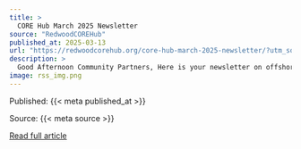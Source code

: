 ```yaml
---
title: >
  CORE Hub March 2025 Newsletter
source: "RedwoodCOREHub"
published_at: 2025-03-13
url: "https://redwoodcorehub.org/core-hub-march-2025-newsletter/?utm_source=rss&utm_medium=rss&utm_campaign=core-hub-march-2025-newsletter"
description: >
  Good Afternoon Community Partners, Here is your newsletter on offshore wind and related interests. Upcoming opportunities for funding, leadership and learning: County of Humboldt Updates: Recent Events and Updates: Resources, Information and Academic Articles: Federal Policy Updates: In the news:
image: rss_img.png
---
```



  Published: {{< meta published_at >}}
  

  Source: {{< meta source >}}
  

  [Read full article]({{< meta url >}}){target='blank'}
  

